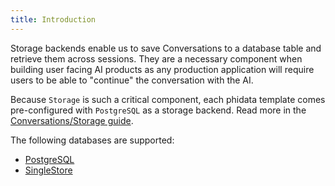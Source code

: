 ```yaml
---
title: Introduction
---
```


Storage backends enable us to save Conversations to a database table and retrieve them across sessions. They are a necessary component when building user facing AI products as any production application will require users to be able to "continue" the conversation with the AI.

Because `Storage` is such a critical component, each phidata template comes pre-configured with `PostgreSQL` as a storage backend. Read more in the [Conversations/Storage guide](/blocks/conversation/storage).

The following databases are supported:

- [PostgreSQL](/blocks/storage/postgres)
- [SingleStore](/blocks/storage/singlestore)
